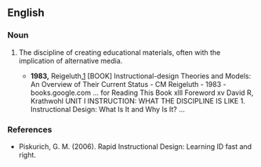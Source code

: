 ==English==
{{wikipedia}}

===Noun===
{{en-noun|-|sg=[[instructional]] [[design]]}}

# {{education}} The discipline of creating educational materials, often with the implication of alternative media.
#* '''1983,''' Reigeluth,[http://books.google.com/books?hl=en&lr=&id=qt_9Q4K5Bz8C&oi=fnd&pg=PR11&dq=instructional+design&ots=83ufQ_l9Gd&sig=58ViHGTy6N-Z6gztRt40Oi02Vys] [BOOK] Instructional-design Theories and Models: An Overview of Their Current Status - CM Reigeluth - 1983 - books.google.com  ... for Reading This Book xlll Foreword xv David R, Krathwohl UNIT I INSTRUCTION: WHAT THE DISCIPLINE IS LIKE 1. Instructional Design: What Is It and Why Is It? ...

===References===
* Piskurich, G. M. (2006). Rapid Instructional Design: Learning ID fast and right.